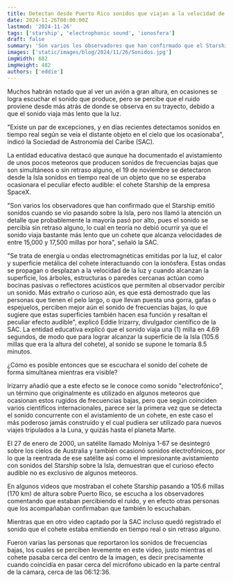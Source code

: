 ```yaml
---
title: Detectan desde Puerto Rico sonidos que viajan a la velocidad de la luz
date: 2024-11-26T08:00:00Z
lastmod: '2024-11-26'
tags: ['starship', 'electrophonic sound', 'ionosfera']
draft: false
summary: 'Son varios los observadores que han confirmado que el Starship emitió sonidos cuando se vio pasando sobre la Isla, pero nos llamó la atención un detalle que probablemente la mayoría pasó por alto...'
images: ['static/images/blog/2024/11/26/Sonidos.jpg']
imgWidth: 682
imgHeight: 482
authors: ['eddie']
---
```


Muchos habrán notado que al ver un avión a gran altura, en ocasiones se logra escuchar el sonido que produce, pero se percibe que el ruido proviene desde más atrás de donde se observa en su trayecto, debido a que el sonido viaja más lento que la luz.

"Existe un par de excepciones, y en días recientes detectamos sonidos en tiempo real según se veía el distante objeto en el cielo que los ocasionaba", indicó la Sociedad de Astronomía del Caribe (SAC).

La entidad educativa destacó que aunque ha documentado el avistamiento de unos pocos meteoros que producen sonidos de frecuencias bajas que son simultáneos o sin retraso alguno, el 19 de noviembre se detectaron desde la Isla sonidos en tiempo real de un objeto que no se esperaba ocasionara el peculiar efecto audible: el cohete Starship de la empresa SpaceX.

"Son varios los observadores que han confirmado que el Starship emitió sonidos cuando se vio pasando sobre la Isla, pero nos llamó la atención un detalle que probablemente la mayoría pasó por alto, pues el sonido se percibía sin retraso alguno, lo cual en teoría no debió ocurrir ya que el sonido viaja bastante más lento que un cohete que alcanza velocidades de entre 15,000 y 17,500 millas por hora", señaló la SAC.

"Se trata de energía u ondas electromagnéticas emitidas por la luz, el calor y superficie metálica del cohete interactuando con la ionósfera. Estas ondas se propagan o desplazan a la velocidad de la luz y cuando alcanzan la superficie, los árboles, estructuras o paredes cercanas actúan como bocinas pasivas o reflectores acústicos que permiten al observador percibir un sonido. Más extraño o curioso aún, es que está demostrado que las personas que tienen el pelo largo, o que llevan puesta una gorra, gafas o espejuelos, perciben mejor aún el sonido de frecuencias bajas, lo que sugiere que estas superficies también hacen esa función y resaltan el peculiar efecto audible", explicó Eddie Irizarry, divulgador científico de la SAC. La entidad educativa explicó que el sonido viaja una (1) milla en 4.69 segundos, de modo que para lograr alcanzar la superficie de la Isla (105.6 millas que era la altura del cohete), al sonido se supone le tomaría 8.5 minutos.

¿Cómo es posible entonces que se escuchara el sonido del cohete de forma simultánea mientras era visible?

Irizarry añadió que a este efecto se le conoce como sonido "electrofónico", un término que originalmente es utilizado en algunos meteoros que ocasionan estos rugidos de frecuencias bajas, pero que según coinciden varios científicos internacionales, parece ser la primera vez que se detecta el sonido concurrente con el avistamiento de un cohete, en este caso el más poderoso jamás construido y el cual pudiera ser utilizado para nuevos viajes tripulados a la Luna, y quizás hasta el planeta Marte.

El 27 de enero de 2000, un satélite llamado Molniya 1-67 se desintegró sobre los cielos de Australia y también ocasionó sonidos electrofónicos, por lo que la reentrada de ese satélite así como el impresionante avistamiento con sonidos del Starship sobre la Isla, demuestran que el curioso efecto audible no es exclusivo de algunos meteoros.

En algunos videos que mostraban el cohete Starship pasando a 105.6 millas (170 km) de altura sobre Puerto Rico, se escucha a los observadores comentando que estaban percibiendo el ruido, y en efecto otras personas que los acompañaban confirmaban que también lo escuchaban.

<ResponsiveReactPlayer url="https://youtu.be/bZbkpwSbX4w" />

Mientras que en otro video captado por la SAC incluso quedó registrado el sonido que el cohete estaba emitiendo en tiempo real o sin retraso alguno.

<ResponsiveReactPlayer url="https://youtu.be/SsjwT1QGVaQ" />

Fueron varias las personas que reportaron los sonidos de frecuencias bajas, los cuales se perciben levemente en este video, justo mientras el cohete pasaba cerca del centro de la imagen, es decir precisamente cuando coincidía en pasar cerca del micrófono ubicado en la parte central de la cámara, cerca de las 06:12:36.

<ResponsiveReactPlayer url="https://www.youtube.com/shorts/PEbGTmaexUM" />